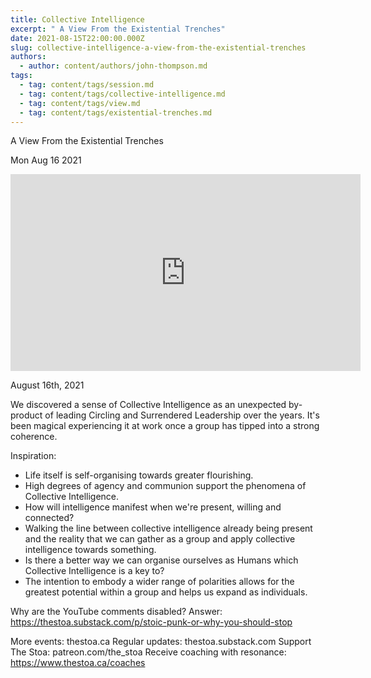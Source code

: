 ```yaml
---
title: Collective Intelligence
excerpt: " A View From the Existential Trenches"
date: 2021-08-15T22:00:00.000Z
slug: collective-intelligence-a-view-from-the-existential-trenches
authors:
  - author: content/authors/john-thompson.md
tags:
  - tag: content/tags/session.md
  - tag: content/tags/collective-intelligence.md
  - tag: content/tags/view.md
  - tag: content/tags/existential-trenches.md
---
```




 A View From the Existential Trenches

Mon Aug 16 2021

<iframe width="560" height="315" src="https://www.youtube.com/embed/pYwxciScV9M" title="Collective Intelligence: A View From the Existential Trenches w/ John Thompson" frameborder="0" allow="accelerometer; autoplay; clipboard-write; encrypted-media; gyroscope; picture-in-picture" allowfullscreen ></iframe>

August 16th, 2021

We discovered a sense of Collective Intelligence as an unexpected by-product of leading Circling and Surrendered Leadership over the years. It's been magical experiencing it at work once a group has tipped into a strong coherence.

Inspiration:

- Life itself is self-organising towards greater flourishing.
- High degrees of agency and communion support the phenomena of Collective Intelligence. 
- How will intelligence manifest when we're present, willing and connected?
- Walking the line between collective intelligence already being present and the reality that we can gather as a group and apply collective intelligence towards something. 
- Is there a better way we can organise ourselves as Humans which Collective Intelligence is a key to? 
- The intention to embody a wider range of polarities allows for the greatest potential within a group and helps us expand as individuals.

Why are the YouTube comments disabled? Answer: https://thestoa.substack.com/p/stoic-punk-or-why-you-should-stop 

More events: thestoa.ca 
Regular updates: thestoa.substack.com 
Support The Stoa: patreon.com/the_stoa 
Receive coaching with resonance: https://www.thestoa.ca/coaches



